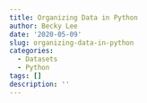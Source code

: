 ```yaml
---
title: Organizing Data in Python
author: Becky Lee
date: '2020-05-09'
slug: organizing-data-in-python
categories:
  - Datasets
  - Python
tags: []
description: ''
---
```

